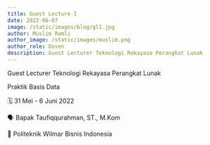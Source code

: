 ```yaml
---
title: Guest Lecture I
date: 2022-06-07
image: /static/images/blog/gl1.jpg
author: Muslim Ramli
author_image: /static/images/muslim.png
author_role: Dosen
description: Guest Lecturer Teknologi Rekayasa Perangkat Lunak
---
```


Guest Lecturer Teknologi Rekayasa Perangkat Lunak

Praktik Basis Data

🗓️ 31 Mei - 6 Juni 2022

🗣️ Bapak Taufiqqurahman, ST., M.Kom

📌 Politeknik Wilmar Bisnis Indonesia

